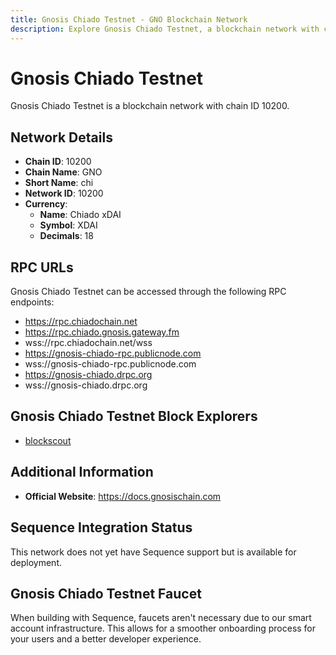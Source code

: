```yaml
--- 
title: Gnosis Chiado Testnet - GNO Blockchain Network
description: Explore Gnosis Chiado Testnet, a blockchain network with chain ID 10200. Learn about its native currency, Chiado xDAI, and how to interact with the network.
---
```


# Gnosis Chiado Testnet

Gnosis Chiado Testnet is a blockchain network with chain ID 10200.

## Network Details

- **Chain ID**: 10200
- **Chain Name**: GNO
- **Short Name**: chi
- **Network ID**: 10200
- **Currency**: 
  - **Name**: Chiado xDAI
  - **Symbol**: XDAI
  - **Decimals**: 18

## RPC URLs

Gnosis Chiado Testnet can be accessed through the following RPC endpoints:

- https://rpc.chiadochain.net
- https://rpc.chiado.gnosis.gateway.fm
- wss://rpc.chiadochain.net/wss
- https://gnosis-chiado-rpc.publicnode.com
- wss://gnosis-chiado-rpc.publicnode.com
- https://gnosis-chiado.drpc.org
- wss://gnosis-chiado.drpc.org

## Gnosis Chiado Testnet Block Explorers

- [blockscout](https://gnosis-chiado.blockscout.com)

## Additional Information

- **Official Website**: https://docs.gnosischain.com

## Sequence Integration Status

This network does not yet have Sequence support but is available for deployment.

## Gnosis Chiado Testnet Faucet

When building with Sequence, faucets aren't necessary due to our smart account infrastructure. This allows for a smoother onboarding process for your users and a better developer experience.
